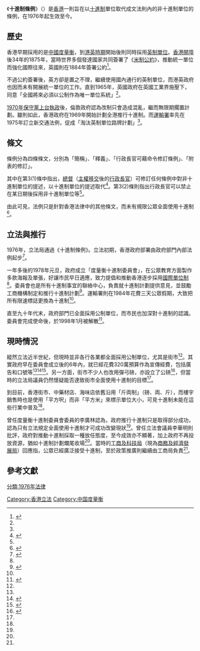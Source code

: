 {{NoteTA
|G1 = Unit
}}
{{Infobox legislation
|short_title = 十進制條例
|legislature = [[香港立法局|香港立法局]]
|image = Coat of arms of Hong Kong (1959–1997).svg
|imagesize = 200px
|long_title = 本條例旨在訂定條文，以十進制單位取代成文法則內的非十進制單位；並就相關事宜訂定條文。
|citation = {{Cite Hong Kong ordinance|214}}
|enacted_by = [[香港立法局|香港立法局]]
|date_commenced = {{startdate|1976|7|9}}
|introduced_by = [[香港特別行政區財政司司長|財政司]][[夏鼎基|夏鼎基]]
|bill_date = {{startdate|1976|6|11}}
|1st_reading = {{startdate|1976|6|23}}
|2nd_reading = {{startdate|1976|7|7}}
|3rd_reading = {{startdate|1976|7|7}}
|status = Current
}}
《'''十進制條例'''》（{{lang-en|''Metrication Ordinance''}}）是[[香港|香港]]一則旨在以[[十进制|十進制]]單位取代成文法則內的非十進制單位的條例，在1976年起生效至今。

== 歷史 ==
{{main|香港度量衡制度}}
香港早期採用的是[[中國度量衡|中國度量衡]]，到[[英屬香港|港英時期]]開始後則同時採用[[英制單位|英制單位]]。[[香港開埠初期歷史|香港開埠]]後34年的1875年，當時世界多個發達國家共同簽署了《[[米制公约|米制公約]]》，推動統一單位而強化國際往來，英國則在1884年簽署公約<ref name=":0">{{Cite web|title=【香港路牌】一國兩制之爭：英國與香港路牌單位變遷的故事｜誌同道合評|url=https://www.hk01.com/01博評-香港地/155047/香港路牌-來稿-一國兩制之爭-英國與香港路牌單位變遷的故事|accessdate=2020-06-30|date=2018-02-01|work=香港01|language=zh-HK|archive-date=2020-07-02|archive-url=https://web.archive.org/web/20200702185851/https://www.hk01.com/01%E5%8D%9A%E8%A9%95-%E9%A6%99%E6%B8%AF%E5%9C%B0/155047/%E9%A6%99%E6%B8%AF%E8%B7%AF%E7%89%8C-%E4%BE%86%E7%A8%BF-%E4%B8%80%E5%9C%8B%E5%85%A9%E5%88%B6%E4%B9%8B%E7%88%AD-%E8%8B%B1%E5%9C%8B%E8%88%87%E9%A6%99%E6%B8%AF%E8%B7%AF%E7%89%8C%E5%96%AE%E4%BD%8D%E8%AE%8A%E9%81%B7%E7%9A%84%E6%95%85%E4%BA%8B|dead-url=no}}</ref>。

不過公約簽署後，英方卻是置之不理，繼續使用國內通行的英制單位，而港英政府也因而未有開展統一單位的工作。直到1965年，英國政府在英國工業界施壓下，同意「全國將來必須以公制作為唯一單位系統」<ref name=":0" />。

[[1970年英國大選|1970年保守黨上台執政]]後，倫敦政府認為改制只會造成混亂，繼而無限期擱置計劃。雖則如此，香港政府在1969年開始計劃全港推行十進制。而[[運輸署|運輸署]]率先在1975年訂立新交通法例，促成「淘汰英制單位路牌計劃」<ref name=":0" />。

== 條文 ==
條例分為四條條文，分別為「簡稱」、「釋義」、「行政長官可藉命令修訂條例」、「附表的修訂」。

其中在第3(1)條中指出，[[香港總督|總督]]（[[香港回歸|主權移交]]後的[[行政長官|行政長官]]）可修訂任何條例中對非十進制單位的提述，以十進制單位的提述取代<ref name=":1">{{Cite web|title=第214章 《十進制條例》 3. 行政長官可藉命令修訂條例|url=https://www.elegislation.gov.hk/hk/cap214!zh-Hant-HK?xpid=ID_1438402837918_003&INDEX_CS=N|accessdate=2020-06-30|author=|date=|format=|publisher=電子版香港法例|language=zh-hk}}</ref>。第3(2)條則指出行政長官可以禁止在某日期後採用非十進制單位等<ref name=":1" />。

由此可見，法例只是針對香港法律中的其他條文，而未有規限公眾全面使用十進制<ref name=":2">{{Cite news|url=http://orientaldaily.on.cc/archive/20060827/new/new_k1cnt.html|title=30年無功十進制爛尾|author=|date=2006-08-27|work=東方日報|publisher=|accessdate=2020-06-30|language=zh-hk|format=|archive-date=2020-06-30|archive-url=https://web.archive.org/web/20200630084754/http://orientaldaily.on.cc/archive/20060827/new/new_k1cnt.html|dead-url=no}}</ref>。

== 立法與推行 ==
1976年，立法局通過《十進制條例》。立法初期，香港政府部署由政府部門內部法例起步<ref name=":3">{{Cite web|title=【街市｜買餸】是1也是0 是10 的十進制委員會|url=http://www.wetoasthk.com/%e3%80%90%e8%a1%97%e5%b8%82%ef%bd%9c%e8%b2%b7%e9%a4%b8%e3%80%91%e6%98%af1%e4%b9%9f%e6%98%af0-%e6%98%af10-%e7%9a%84%e5%8d%81%e9%80%b2%e5%88%b6%e5%a7%94%e5%93%a1%e6%9c%83/|accessdate=2020-06-30|author=|date=2018-07-24|format=|work=港識多史|publisher=|language=zh-TW|archive-date=2020-06-30|archive-url=https://web.archive.org/web/20200630205914/http://www.wetoasthk.com/%E3%80%90%E8%A1%97%E5%B8%82%EF%BD%9C%E8%B2%B7%E9%A4%B8%E3%80%91%E6%98%AF1%E4%B9%9F%E6%98%AF0-%E6%98%AF10-%E7%9A%84%E5%8D%81%E9%80%B2%E5%88%B6%E5%A7%94%E5%93%A1%E6%9C%83/|dead-url=no}}</ref>。

一年多後的1978年元旦，政府成立「度量衡十進制委員會」，在公眾教育方面製作多款海報及單張，好讓市民早日適應，致力提倡和推動香港逐步採用[[国际单位制|國際單位制]]<ref name=":4" />。委員會也是所有十進制事宜的聯絡中心，負責就十進制計劃提供意見，並鼓勵工商機構制定和推行十進制計劃<ref>{{Cite news|url=https://mmis.hkpl.gov.hk/coverpage/-/coverpage/view?_coverpage_WAR_mmisportalportlet_tabs1=FILE_DOWNLOAD&p_r_p_-1078056564_c=QF757YsWv5%2Bn4efK8nHqL1X4aor3bdCX&_coverpage_WAR_mmisportalportlet_o=6&_coverpage_WAR_mmisportalportlet_actual_q=%28%20verbatim_dc.collection%3A%28%22Old%5C%20HK%5C%20Newspapers%22%29%20%29%20AND+%28%20%28%20allTermsMandatory%3A%28true%29%20OR+all_dc.title%3A%281980-06-05%29%20OR+all_dc.creator%3A%281980-06-05%29%20OR+all_dc.contributor%3A%281980-06-05%29%20OR+all_dc.subject%3A%281980-06-05%29%20OR+fulltext%3A%281980-06-05%29%20OR+all_dc.description%3A%281980-06-05%29%20%29%20%29&_coverpage_WAR_mmisportalportlet_sort_order=desc&_coverpage_WAR_mmisportalportlet_sort_field=score&_coverpage_WAR_mmisportalportlet_log=Y|title=十進制委員會即將展開　連串龐大宣傳運動　教導市民用十進制|author=|date=1980-06-05|work=香港工商日報|publisher=|accessdate=|language=zh-hk|format=|archive-date=2020-06-30|archive-url=https://web.archive.org/web/20200630211043/https://mmis.hkpl.gov.hk/coverpage/-/coverpage/view?_coverpage_WAR_mmisportalportlet_tabs1=FILE_DOWNLOAD&p_r_p_-1078056564_c=QF757YsWv5%2Bn4efK8nHqL1X4aor3bdCX&_coverpage_WAR_mmisportalportlet_o=6&_coverpage_WAR_mmisportalportlet_actual_q=(%20verbatim_dc.collection:(%22Old%5C%20HK%5C%20Newspapers%22)%20)%20AND+(%20(%20allTermsMandatory:(true)%20OR+all_dc.title:(1980-06-05)%20OR+all_dc.creator:(1980-06-05)%20OR+all_dc.contributor:(1980-06-05)%20OR+all_dc.subject:(1980-06-05)%20OR+fulltext:(1980-06-05)%20OR+all_dc.description:(1980-06-05)%20)%20)&_coverpage_WAR_mmisportalportlet_sort_order=desc&_coverpage_WAR_mmisportalportlet_sort_field=score&_coverpage_WAR_mmisportalportlet_log=Y|dead-url=no}}</ref>。運輸署則在1984年花費三天公眾假期，大致把所有限速標誌更換為十進制<ref name=":0" />。

直至九十年代末，政府部門已全面採用公制單位，而市民也加深對十進制的認識。委員會完成使命後，於1998年1月被解散<ref name=":4">{{Cite web|title=香港年報 1999|url=https://www.yearbook.gov.hk/1999/b5/06/06_29.htm|accessdate=2020-06-30|work=www.yearbook.gov.hk|archive-date=2018-10-25|archive-url=https://web.archive.org/web/20181025163927/https://www.yearbook.gov.hk/1999/b5/06/06_29.htm|dead-url=no}}</ref>。

== 現時情況 ==
縱然立法近半世紀，但現時並非各行各業都全面採用公制單位，尤其是街市<ref name=":0" />。其實政府早在委員會成立後的6年內，就已經花費320萬預算作為宣傳經費，包括廣告和口號等<ref name=":3" /><ref>{{Cite web|title=香港中古廣告: 十進制好易計(litre英文版)1980's|url=https://www.youtube.com/watch?v=Ws6OUvnY5mU|accessdate=2020-06-30|author=|date=|format=|publisher=|language=en|archive-date=2020-07-05|archive-url=https://web.archive.org/web/20200705063055/https://www.youtube.com/watch?v=Ws6OUvnY5mU|dead-url=no}}</ref><ref>{{Cite web|title=[政府宣傳片] 1985年 - 度量衡十進制委員會 (黃天鐸)|url=https://www.youtube.com/watch?v=OC7MjgRI-q0&feature=youtu.be|accessdate=2020-06-30|author=|date=|format=|publisher=|language=|archive-date=2020-07-27|archive-url=https://web.archive.org/web/20200727024113/https://www.youtube.com/watch?v=OC7MjgRI-q0&feature=youtu.be|dead-url=no}}</ref>。另一方面，街市不少人也改用彈弓磅，亦設立了公磅<ref>{{Cite web|title=微鋪大作戰【童叟無欺】|url=https://hk.lifestyle.appledaily.com/etw/magazine/article/20130412/3_16896790/%E5%BE%AE%E9%8B%AA%E5%A4%A7%E4%BD%9C%E6%88%B0-%E7%AB%A5%E5%8F%9F%E7%84%A1%E6%AC%BA-|accessdate=2020-06-30|author=|date=2013-04-12|format=|work=蘋果日報|publisher=|language=|archive-date=2020-06-30|archive-url=https://web.archive.org/web/20200630153732/https://hk.lifestyle.appledaily.com/etw/magazine/article/20130412/3_16896790/%E5%BE%AE%E9%8B%AA%E5%A4%A7%E4%BD%9C%E6%88%B0-%E7%AB%A5%E5%8F%9F%E7%84%A1%E6%AC%BA-|dead-url=no}}</ref>，但當時的立法局議員仍然懷疑能否達致街市全面使用十進制的目標<ref name=":3" />。

到目前，香港街市、中藥材店、海味店依舊沿用「斤両制」（磅、両、斤），而樓宇銷售時也是使用「平方呎」而非「平方米」來標示單位大小，可見十進制未能在這些行業中普及<ref name=":3" />。

曾任度量衡十進制委員會委員的李廣林認為，政府推行十進制只是取得部分成功，認為只有立法規定全面使用十進制才可成功改變現狀<ref name=":2" />。曾任立法會議員李華明則批評，政府對推動十進制採取一種放任態度，至今成效亦不顯著，加上政府不再投放資源，猶如十進制計劃爛尾收場<ref name=":2" />。當時的[[工商及科技局|工商及科技局]]（現為[[商務及經濟發展局|商務及經濟發展局]]）回應指，公眾已經廣泛接受十進制，至於政策推廣則繼續由工商局負責<ref name=":2" />。

== 參考文獻 ==
{{Reflist|30em}}

[[Category:香港立法|Category:香港立法]]
[[分類:1976年法律|分類:1976年法律]]
[[Category:中国度量衡|Category:中国度量衡]]